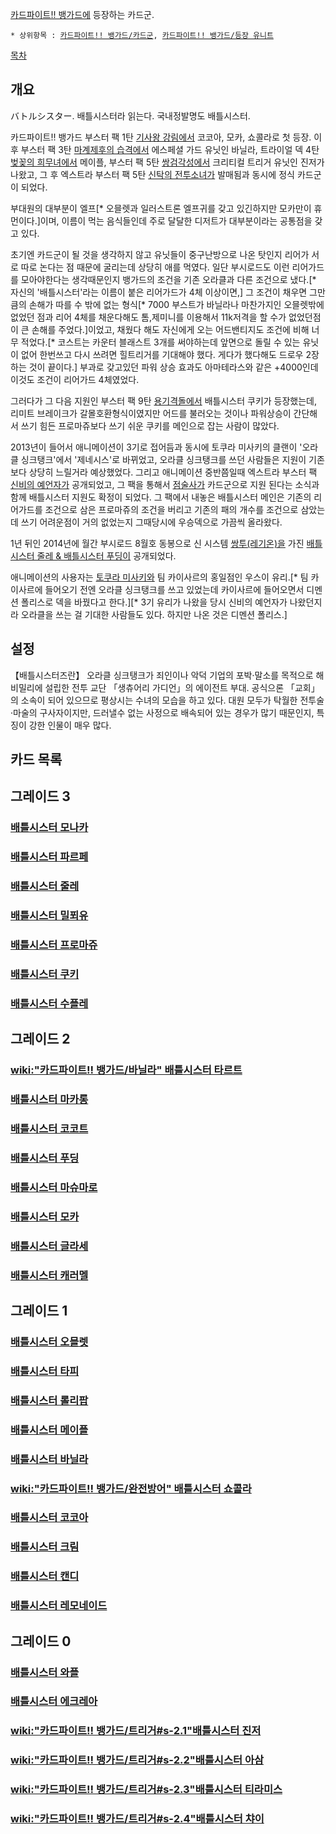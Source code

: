 [[카드파이트!! 뱅가드]]에 등장하는 카드군.

 * 상위항목 : [[카드파이트!! 뱅가드/카드군]], [[카드파이트!! 뱅가드/등장 유니트]]

[[목차]] 
== 개요 ==
バトルシスター. 배틀시스터라 읽는다. 국내정발명도 배틀시스터.

카드파이트!! 뱅가드 부스터 팩 1탄 [[기사왕 강림]]에서 코코아, 모카, 쇼콜라로 첫 등장. 이후 부스터 팩 3탄 [[마계제후의 습격]]에서 에스페셜 가드 유닛인 바닐라, 트라이얼 덱 4탄 [[벚꽂의 희무녀]]에서 메이플, 부스터 팩 5탄 [[쌍검각성]]에서 크리티컬 트리거 유닛인 진저가 나왔고, 그 후 엑스트라 부스터 팩 5탄 [[신탁의 전투소녀]]가 발매됨과 동시에 정식 카드군이 되었다. 
 
부대원의 대부분이 엘프[* 오믈렛과 일러스트론 엘프귀를 갖고 있긴하지만 모카만이 휴먼이다.]이며, 이름이 먹는 음식들인데 주로 달달한 디저트가 대부분이라는 공통점을 갖고 있다.

초기엔 카드군이 될 것을 생각하지 않고 유닛들이 중구난방으로 나온 탓인지 리어가 서로 따로 논다는 점 때문에 굴리는데 상당히 애를 먹였다. 일단 부시로드도 이런 리어가드를 모아야한다는 생각때문인지 뱅가드의 조건을 기존 오라클과 다른 조건으로 냈다.[* 자신의 '배틀시스터'라는 이름이 붙은 리어가드가 4체 이상이면,] 그 조건이 채우면 그만큼의 손해가 따를 수 밖에 없는 형식[* 7000 부스트가 바닐라나 마찬가지인 오믈렛밖에 없었던 점과 리어 4체를 채운다해도 톰,제미니를 이용해서 11k저격을 할 수가 없었던점이 큰 손해를 주었다.]이었고, 채웠다 해도 자신에게 오는 어드밴티지도 조건에 비해 너무 적었다.[* 코스트는 카운터 블래스트 3개를 써야하는데 앞면으로 돌릴 수 있는 유닛이 없어 한번쓰고 다시 쓰려면 힐트리거를 기대해야 했다. 게다가 했다해도 드로우 2장하는 것이 끝이다.] 부과로 갖고있던 파워 상승 효과도 아마테라스와 같은 +4000인데 이것도 조건이 리어가드 4체였었다.

그러다가 그 다음 지원인 부스터 팩 9탄 [[용기격돌]]에서 배틀시스터 쿠키가 등장했는데, 리미트 브레이크가 갈몰호환형식이였지만 어드를 불러오는 것이나 파워상승이 간단해서 쓰기 힘든 프로마쥬보다 쓰기 쉬운 쿠키를 메인으로 잡는 사람이 많았다.

2013년이 들어서 애니메이션이 3기로 접어듬과 동시에 토쿠라 미사키의 클랜이 '오라클 싱크탱크'에서 '제네시스'로 바뀌었고, 오라클 싱크탱크를 쓰던 사람들은 지원이 기존보다 상당히 느릴거라 예상했었다. 그리고 애니메이션 중반쯤일때 엑스트라 부스터 팩 [[신비의 예언자]]가 공개되었고, 그 팩을 통해서 [[점술사(카드파이트!! 뱅가드)|점술사]]가 카드군으로 지원 된다는 소식과 함께 배틀시스터 지원도 확정이 되었다. 그 팩에서 내놓은 배틀시스터 메인은 기존의 리어가드를 조건으로 삼은 프로마쥬의 조건을 버리고 기존의 패의 개수를 조건으로 삼았는데 쓰기 어려운점이 거의 없었는지 그때당시에 우승덱으로 가끔씩 올라왔다.

1년 뒤인 2014년에 월간 부시로드 8월호 동봉으로 신 시스템 [[레기온|쌍투(레기온)]]을 가진 [[배틀시스터 줄레|배틀시스터 줄레 & 배틀시스터 푸딩]]이 공개되었다.

애니메이션의 사용자는 [[토쿠라 미사키]]와 팀 카이사르의 홍일점인 우스이 유리.[* 팀 카이사르에 들어오기 전엔 오라클 싱크탱크를 쓰고 있었는데 카이사르에 들어오면서 디멘션 폴리스로 덱을 바꿨다고 한다.][* 3기 유리가 나왔을 당시 신비의 예언자가 나왔던지라 오라클을 쓰는 걸 기대한 사람들도 있다. 하지만 나온 것은 디멘션 폴리스.]

== 설정 ==
【배틀시스터즈란】
오라클 싱크탱크가 죄인이나 악덕 기업의 포박·말소를 목적으로 해 비밀리에 설립한 전투 교단 「생츄어리 가디언」의 에이전트 부대.
공식으론 「교회」의 소속이 되어 있으므로 평상시는 수녀의 모습을 하고 있다. 대원 모두가 탁월한 전투술·마술의 구사자이지만, 드러낼수 없는 사정으로 배속되어 있는 경우가 많기 때문인지, 특징이 강한 인물이 매우 많다.

== 카드 목록 ==
== 그레이드 3 ==
=== [[배틀시스터 모나카]] ===

=== [[배틀시스터 파르페]] ===

=== [[배틀시스터 줄레]] ===

=== [[배틀시스터 밀푀유]] ===

=== [[배틀시스터 프로마쥬]] ===

=== [[배틀시스터 쿠키]] ===

=== [[배틀시스터 수플레]] ===

== 그레이드 2 ==
=== [[wiki:"카드파이트!! 뱅가드/바닐라" 배틀시스터 타르트]] ===

=== [[배틀시스터 마카롱]] ===

=== [[배틀시스터 코코트]] ===

=== [[배틀시스터 푸딩]] ===

=== [[배틀시스터 마슈마로]] ===

=== [[배틀시스터 모카]] ===

=== [[배틀시스터 글라세]] ===

=== [[배틀시스터 캐러멜]] ===

== 그레이드 1 ==
=== [[배틀시스터 오믈렛]] ===

=== [[배틀시스터 타피]] ===

=== [[배틀시스터 롤리팝]] ===

=== [[배틀시스터 메이플]] ===

=== [[배틀시스터 바닐라]] ===

=== [[wiki:"카드파이트!! 뱅가드/완전방어" 배틀시스터 쇼콜라]] ===

=== [[배틀시스터 코코아]] ===

=== [[배틀시스터 크림]] ===

=== [[배틀시스터 캔디]] ===

=== [[배틀시스터 레모네이드]] ===

== 그레이드 0 ==
=== [[배틀시스터 와플]] ===

=== [[배틀시스터 에크레아]] ===

=== [[wiki:"카드파이트!! 뱅가드/트리거#s-2.1"배틀시스터 진저]] ===

=== [[wiki:"카드파이트!! 뱅가드/트리거#s-2.2"배틀시스터 아삼]] ===

=== [[wiki:"카드파이트!! 뱅가드/트리거#s-2.3"배틀시스터 티라미스]] ===

=== [[wiki:"카드파이트!! 뱅가드/트리거#s-2.4"배틀시스터 챠이]] ===
 
